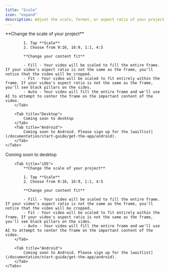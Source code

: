 ```yaml
---
title: "Scale"
icon: "expand"
description: Adjust the scale, format, or aspect ratio of your project
---
```


<div id="ios-tab">
    <Tabs>
        <Tab title="iOS">
            **Change the scale of your project**

            1. Tap **Scale**
            2. Choose from 9:16, 16:9, 1:1, 4:5

            **Change your content fit**

            - Fill - Your video will be scaled to fill the entire frame. If your video's aspect ratio is not the same as the frame, you'll notice that the video will be cropped.
            - Fit - Your video will be scaled to fit entirely within the frame. If your video's aspect ratio is not the same as the frame, you'll see black pillars on the sides.
            - Auto - Your video will fill the entire frame and we'll use AI to attempt to center the frame on the important content of the video.
        </Tab>

        <Tab title="Desktop">
            Coming soon to desktop
        </Tab>
        <Tab title="Android">
            Coming soon to Android. Please sign up for the [waitlist](/documentation/start-guide/get-the-app/android).
        </Tab>
    </Tabs>
</div>

<div id="desktop-tab">
    <Tabs>
        <Tab title="Desktop">
            Coming soon to desktop
        </Tab>

        <Tab title="iOS">
            **Change the scale of your project**

            1. Tap **Scale**
            2. Choose from 9:16, 16:9, 1:1, 4:5

            **Change your content fit**

            - Fill - Your video will be scaled to fill the entire frame. If your video's aspect ratio is not the same as the frame, you'll notice that the video will be cropped.
            - Fit - Your video will be scaled to fit entirely within the frame. If your video's aspect ratio is not the same as the frame, you'll see black pillars on the sides.
            - Auto - Your video will fill the entire frame and we'll use AI to attempt to center the frame on the important content of the video.
        </Tab>
        
        <Tab title="Android">
            Coming soon to Android. Please sign up for the [waitlist](/documentation/start-guide/get-the-app/android).
        </Tab>
    </Tabs>
</div>